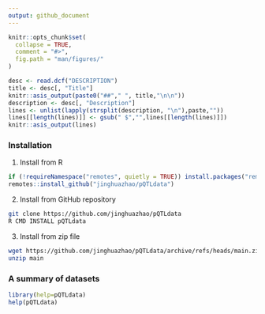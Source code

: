 ```yaml
---
output: github_document
---
```


```r
knitr::opts_chunk$set(
  collapse = TRUE,
  comment = "#>",
  fig.path = "man/figures/"
)
```

```r
desc <- read.dcf("DESCRIPTION")
title <- desc[, "Title"]
knitr::asis_output(paste0("##"," ", title,"\n\n"))
description <- desc[, "Description"]
lines <- unlist(lapply(strsplit(description, "\n"),paste,""))
lines[[length(lines)]] <- gsub(" $","",lines[[length(lines)]])
knitr::asis_output(lines)
```

### Installation

1. Install from R

```r
if (!requireNamespace("remotes", quietly = TRUE)) install.packages("remotes")
remotes::install_github("jinghuazhao/pQTLdata")
```

2. Install from GitHub repository

```bash
git clone https://github.com/jinghuazhao/pQTLdata
R CMD INSTALL pQTLdata
```

3. Install from zip file

```bash
wget https://github.com/jinghuazhao/pQTLdata/archive/refs/heads/main.zip
unzip main
```

### A summary of datasets

```r
library(help=pQTLdata)
help(pQTLdata)
```
